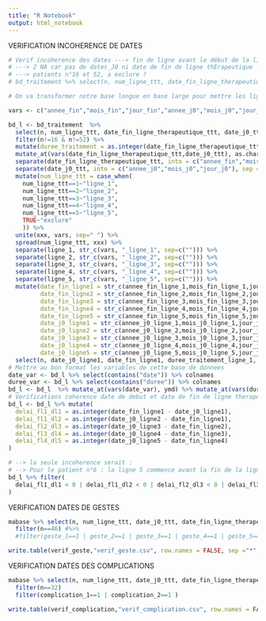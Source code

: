 ```yaml
---
title: "R Notebook"
output: html_notebook
---
```


VERIFICATION INCOHERENCE DE DATES
```r
# Verif incoherence des dates ---> fin de ligne avant le début de la ligne
# ---> 2 NA car pas de dates_J0 ni date de fin de ligne thErapeutique
# ---> patients n°16 et 52, a exclure ?
# bd_traitement %>% select(n, num_ligne_ttt, date_fin_ligne_therapeutique_ttt, date_j0_ttt ) %>% mutate(duree_traitement = as.integer(date_fin_ligne_therapeutique_ttt - date_j0_ttt)) %>% filter(duree_traitement<0 | is.na(duree_traitement))

# On va transformer notre base longue en base large pour mettre les lignes les unes a la suite des autres pour verifier les coherences de dates entre chaque ligne theapeutique.

vars <- c("annee_fin","mois_fin","jour_fin","annee_j0","mois_j0","jour_j0","duree_traitement")

bd_l <- bd_traitement  %>% 
  select(n, num_ligne_ttt, date_fin_ligne_therapeutique_ttt, date_j0_ttt ) %>% 
  filter(n!=16 & n!=52) %>%
  mutate(duree_traitement = as.integer(date_fin_ligne_therapeutique_ttt - date_j0_ttt)) %>%
  mutate_at(vars(date_fin_ligne_therapeutique_ttt,date_j0_ttt), as.character) %>%
  separate(date_fin_ligne_therapeutique_ttt, into = c("annee_fin","mois_fin","jour_fin"), sep = "-") %>% 
  separate(date_j0_ttt, into = c("annee_j0","mois_j0","jour_j0"), sep = "-") %>% 
  mutate(num_ligne_ttt = case_when(
    num_ligne_ttt==1~"ligne_1",
    num_ligne_ttt==2~"ligne_2",
    num_ligne_ttt==3~"ligne_3",
    num_ligne_ttt==4~"ligne_4",
    num_ligne_ttt==5~"ligne_5",
    TRUE~"exclure"
    )) %>% 
  unite(xxx, vars, sep=" ") %>% 
  spread(num_ligne_ttt, xxx) %>% 
  separate(ligne_1, str_c(vars, "_ligne_1", sep=c(""))) %>% 
  separate(ligne_2, str_c(vars, "_ligne_2", sep=c(""))) %>%
  separate(ligne_3, str_c(vars, "_ligne_3", sep=c(""))) %>% 
  separate(ligne_4, str_c(vars, "_ligne_4", sep=c(""))) %>% 
  separate(ligne_5, str_c(vars, "_ligne_5", sep=c(""))) %>% 
  mutate(date_fin_ligne1 = str_c(annee_fin_ligne_1,mois_fin_ligne_1,jour_fin_ligne_1,sep="-"),
         date_fin_ligne2 = str_c(annee_fin_ligne_2,mois_fin_ligne_2,jour_fin_ligne_2,sep="-"),
         date_fin_ligne3 = str_c(annee_fin_ligne_3,mois_fin_ligne_3,jour_fin_ligne_3,sep="-"),
         date_fin_ligne4 = str_c(annee_fin_ligne_4,mois_fin_ligne_4,jour_fin_ligne_4,sep="-"),
         date_fin_ligne5 = str_c(annee_fin_ligne_5,mois_fin_ligne_5,jour_fin_ligne_5,sep="-"),
         date_j0_ligne1 = str_c(annee_j0_ligne_1,mois_j0_ligne_1,jour_j0_ligne_1,sep="-"),
         date_j0_ligne2 = str_c(annee_j0_ligne_2,mois_j0_ligne_2,jour_j0_ligne_2,sep="-"),
         date_j0_ligne3 = str_c(annee_j0_ligne_3,mois_j0_ligne_3,jour_j0_ligne_3,sep="-"),
         date_j0_ligne4 = str_c(annee_j0_ligne_4,mois_j0_ligne_4,jour_j0_ligne_4,sep="-"),
         date_j0_ligne5 = str_c(annee_j0_ligne_5,mois_j0_ligne_5,jour_j0_ligne_5,sep="-"))%>%
  select(n, date_j0_ligne1, date_fin_ligne1, duree_traitement_ligne_1, date_j0_ligne2, date_fin_ligne2,duree_traitement_ligne_2, date_j0_ligne3, date_fin_ligne3, duree_traitement_ligne_3, date_j0_ligne4, date_fin_ligne4,duree_traitement_ligne_4, date_j0_ligne5, date_fin_ligne5, duree_traitement_ligne_5)
# Mettre au bon format les variables de cette base de donnees
date_var <- bd_l %>% select(contains("date")) %>% colnames
duree_var <- bd_l %>% select(contains("duree")) %>% colnames 
bd_l <- bd_l  %>% mutate_at(vars(date_var), ymd) %>% mutate_at(vars(duree_var), as.integer)      
# Verifications coherence date de debut et date de fin de ligne therapeutique
bd_l <- bd_l %>% mutate(
  delai_fl1_dl1 = as.integer(date_fin_ligne1 - date_j0_ligne1),
  delai_fl1_dl2 = as.integer(date_j0_ligne2 - date_fin_ligne1),
  delai_fl2_dl3 = as.integer(date_j0_ligne3 - date_fin_ligne2),
  delai_fl3_dl4 = as.integer(date_j0_ligne4 - date_fin_ligne3),
  delai_fl4_dl5 = as.integer(date_j0_ligne5 - date_fin_ligne4)
)

# --> la seule incoherence serait :
# --> Pour le patient n°6 : la ligne 5 commence avant la fin de la ligne 4
bd_l %>% filter( 
  delai_fl1_dl1 < 0 | delai_fl1_dl2 < 0 | delai_fl2_dl3 < 0 | delai_fl3_dl4 < 0 | delai_fl4_dl5 < 0
) 

```

VERIFICATION DATES DE GESTES
```r
mabase %>% select(n, num_ligne_ttt, date_j0_ttt, date_fin_ligne_therapeutique_ttt, geste_1, date_geste1, geste_2, date_geste2, geste_3, date_geste3, geste_4, date_geste_4, geste_5, date_geste_5, geste_6, date_geste_6) %>% 
  filter(n==46) #%>% 
  #filter(geste_1==1 | geste_2==1 | geste_3==1 | geste_4==1 | geste_5==1 | geste_6==1 )

write.table(verif_geste,"verif_geste.csv", row.names = FALSE, sep ="*", dec=",", na=" ")
```


VERIFICATION DATES DES COMPLICATIONS
```r
mabase %>% select(n, num_ligne_ttt, date_j0_ttt, date_fin_ligne_therapeutique_ttt, complication_1, date_complication_n_1, complication_2, date_complication_n_2) %>% 
  filter(n==32)
  filter(complication_1==1 | complication_2==1 )

write.table(verif_complication,"verif_complication.csv", row.names = FALSE, sep ="*", dec=",", na=" ")
```

